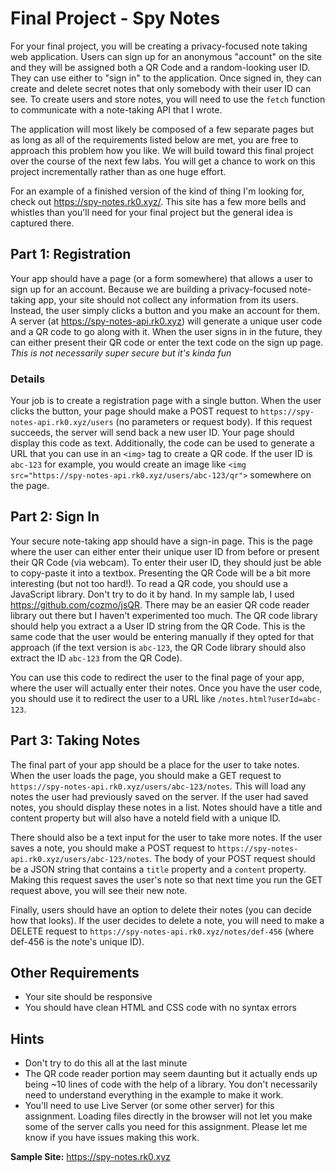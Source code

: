 
# Final Project - Spy Notes

For your final project, you will be creating a privacy-focused note taking web application. Users can sign up for an anonymous "account" on the site and they will be assigned both a QR Code and a random-looking user ID. They can use either to "sign in" to the application. Once signed in, they can create and delete secret notes that only somebody with their user ID can see. To create users and store notes, you will need to use the `fetch` function to communicate with a note-taking API that I wrote.

The application will most likely be composed of a few separate pages but as long as all of the requirements listed below are met, you are free to approach this problem how you like. We will build toward this final project over the course of the next few labs. You will get a chance to work on this project incrementally rather than as one huge effort.

For an example of a finished version of the kind of thing I'm looking for, check out https://spy-notes.rk0.xyz/. This site has a few more bells and whistles than you'll need for your final project but the general idea is captured there.

## Part 1: Registration

Your app should have a page (or a form somewhere) that allows a user to sign up for an account. Because we are building a privacy-focused note-taking app, your site should not collect any information from its users. Instead, the user simply clicks a button and you make an account for them. A server (at https://spy-notes-api.rk0.xyz) will generate a unique user code and a QR code to go along with it. When the user signs in in the future, they can either present their QR code or enter the text code on the sign up page.
*This is not necessarily super secure but it's kinda fun*

### Details

Your job is to create a registration page with a single button. When the user clicks the button, your page should make a POST request to `https://spy-notes-api.rk0.xyz/users` (no parameters or request body). If this request succeeds, the server will send back a new user ID. Your page should display this code as text. Additionally, the code can be used to generate a URL that you can use in an `<img>` tag to create a QR code. If the user ID is `abc-123` for example, you would create an image like `<img src="https://spy-notes-api.rk0.xyz/users/abc-123/qr">` somewhere on the page.


## Part 2: Sign In

Your secure note-taking app should have a sign-in page. This is the page where the user can either enter their unique user ID from before or present their QR Code (via webcam). To enter their user ID, they should just be able to copy-paste it into a textbox. Presenting the QR Code will be a bit more interesting (but not too hard!). To read a QR code, you should use a JavaScript library. Don't try to do it by hand. In my sample lab, I used https://github.com/cozmo/jsQR. There may be an easier QR code reader library out there but I haven't experimented too much. The QR code library should help you extract a a User ID string from the QR Code. This is the same code that the user would be entering manually if they opted for that approach (if the text version is `abc-123`, the QR Code library should also extract the ID `abc-123` from the QR Code).

You can use this code to redirect the user to the final page of your app, where the user will actually enter their notes. Once you have the user code, you should use it to redirect the user to a URL like `/notes.html?userId=abc-123`.

## Part 3: Taking Notes

The final part of your app should be a place for the user to take notes. When the user loads the page, you should make a GET request to `https://spy-notes-api.rk0.xyz/users/abc-123/notes`. This will load any notes the user had previously saved on the server. If the user had saved notes, you should display these notes in a list. Notes should have a title and content property but will also have a noteId field with a unique ID.

There should also be a text input for the user to take more notes. If the user saves a note, you should make a POST request to `https://spy-notes-api.rk0.xyz/users/abc-123/notes`. The body of your POST request should be a JSON string that contains a `title` property and a `content` property. Making this request saves the user's note so that next time you run the GET request above, you will see their new note.

Finally, users should have an option to delete their notes (you can decide how that looks). If the user decides to delete a note, you will need to make a DELETE request to `https://spy-notes-api.rk0.xyz/notes/def-456` (where def-456 is the note's unique ID).

## Other Requirements

- Your site should be responsive
- You should have clean HTML and CSS code with no syntax errors

## Hints

- Don't try to do this all at the last minute
- The QR code reader portion may seem daunting but it actually ends up being ~10 lines of code with the help of a library. You don't necessarily need to understand everything in the example to make it work.
- You'll need to use Live Server (or some other server) for this assignment. Loading files directly in the browser will not let you make some of the server calls you need for this assignment. Please let me know if you have issues making this work.

**Sample Site:**  https://spy-notes.rk0.xyz
